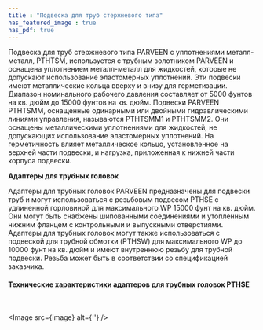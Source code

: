 ```yaml
---
title : "Подвеска для труб стержневого типа"
has_featured_image : true
has_pdf: true
---
```


Подвеска для труб стержневого типа PARVEEN с уплотнениями металл-металл, PTHTSM, используется с трубным золотником PARVEEN и оснащена уплотнением металл-металл для жидкостей, которые не допускают использование эластомерных уплотнений. Эти подвески имеют металлические кольца вверху и внизу для герметизации. Диапазон номинального рабочего давления составляет от 5000 фунтов на кв. дюйм до 15000 фунтов на кв. дюйм. Подвески PARVEEN PTHTSMM, оснащенные одинарными или двойными гидравлическими линиями управления, называются PTHTSMM1 и PTHTSMM2. Они оснащены металлическими уплотнениями для жидкостей, не допускающих использование эластомерных уплотнений. На герметичность влияет металлическое кольцо, установленное на верхней части подвески, и нагрузка, приложенная к нижней части корпуса подвески.

**Адаптеры для трубных головок**

Адаптеры для трубных головок PARVEEN предназначены для подвески труб и могут использоваться с резьбовым подвесом PTHSE с удлиненной горловиной для максимального WP 15000 фунт на кв. дюйм. Они могут быть снабжены шипованными соединениями и утопленным нижним фланцем с контрольными и выпускными отверстиями. Адаптеры для трубных головок могут также использоваться с подвеской для трубной обмотки (PTHSW) для максимального WP до 10000 фунт на кв. дюйм и имеют внутреннюю резьбу для трубной подвески. Резьба может быть в соответствии со спецификацией заказчика.

#### Технические характеристики адаптеров для трубных головок PTHSE

<br />

<Image src={image} alt={''} />
